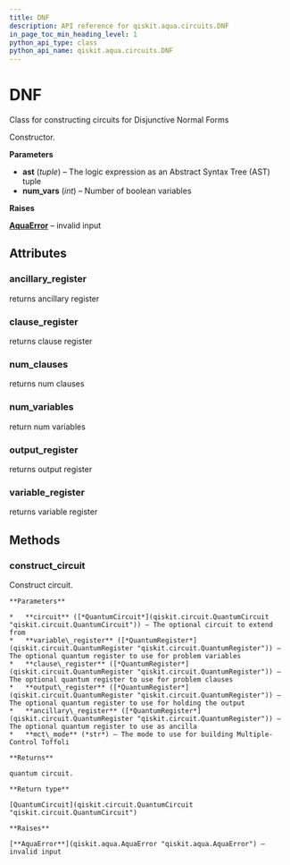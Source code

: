 ```yaml
---
title: DNF
description: API reference for qiskit.aqua.circuits.DNF
in_page_toc_min_heading_level: 1
python_api_type: class
python_api_name: qiskit.aqua.circuits.DNF
---
```


# DNF

<Class id="qiskit.aqua.circuits.DNF" isDedicatedPage={true} github="https://github.com/qiskit-community/qiskit-aqua/tree/stable/0.7/qiskit/aqua/circuits/boolean_logical_circuits.py" signature="DNF(ast, num_vars=None)">
  Class for constructing circuits for Disjunctive Normal Forms

  Constructor.

  **Parameters**

  *   **ast** (*tuple*) – The logic expression as an Abstract Syntax Tree (AST) tuple
  *   **num\_vars** (*int*) – Number of boolean variables

  **Raises**

  [**AquaError**](qiskit.aqua.AquaError "qiskit.aqua.AquaError") – invalid input

  ## Attributes

  ### ancillary\_register

  <Attribute id="qiskit.aqua.circuits.DNF.ancillary_register" name="ancillary_register">
    returns ancillary register
  </Attribute>

  ### clause\_register

  <Attribute id="qiskit.aqua.circuits.DNF.clause_register" name="clause_register">
    returns clause register
  </Attribute>

  ### num\_clauses

  <Attribute id="qiskit.aqua.circuits.DNF.num_clauses" name="num_clauses">
    returns num clauses
  </Attribute>

  ### num\_variables

  <Attribute id="qiskit.aqua.circuits.DNF.num_variables" name="num_variables">
    return num variables
  </Attribute>

  ### output\_register

  <Attribute id="qiskit.aqua.circuits.DNF.output_register" name="output_register">
    returns output register
  </Attribute>

  ### variable\_register

  <Attribute id="qiskit.aqua.circuits.DNF.variable_register" name="variable_register">
    returns variable register
  </Attribute>

  ## Methods

  ### construct\_circuit

  <Function id="qiskit.aqua.circuits.DNF.construct_circuit" name="construct_circuit" signature="DNF.construct_circuit(circuit=None, variable_register=None, clause_register=None, output_register=None, ancillary_register=None, mct_mode='basic')">
    Construct circuit.

    **Parameters**

    *   **circuit** ([*QuantumCircuit*](qiskit.circuit.QuantumCircuit "qiskit.circuit.QuantumCircuit")) – The optional circuit to extend from
    *   **variable\_register** ([*QuantumRegister*](qiskit.circuit.QuantumRegister "qiskit.circuit.QuantumRegister")) – The optional quantum register to use for problem variables
    *   **clause\_register** ([*QuantumRegister*](qiskit.circuit.QuantumRegister "qiskit.circuit.QuantumRegister")) – The optional quantum register to use for problem clauses
    *   **output\_register** ([*QuantumRegister*](qiskit.circuit.QuantumRegister "qiskit.circuit.QuantumRegister")) – The optional quantum register to use for holding the output
    *   **ancillary\_register** ([*QuantumRegister*](qiskit.circuit.QuantumRegister "qiskit.circuit.QuantumRegister")) – The optional quantum register to use as ancilla
    *   **mct\_mode** (*str*) – The mode to use for building Multiple-Control Toffoli

    **Returns**

    quantum circuit.

    **Return type**

    [QuantumCircuit](qiskit.circuit.QuantumCircuit "qiskit.circuit.QuantumCircuit")

    **Raises**

    [**AquaError**](qiskit.aqua.AquaError "qiskit.aqua.AquaError") – invalid input
  </Function>
</Class>

